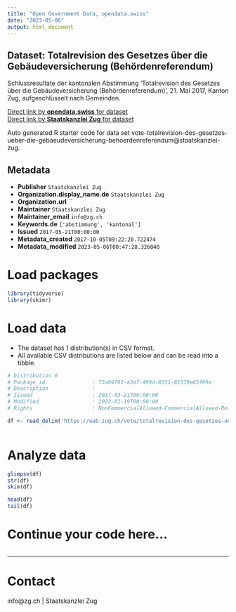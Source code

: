 ```yaml
---
title: "Open Government Data, opendata.swiss"
date: "2023-05-06"
output: html_document
---
```


## Dataset: Totalrevision des Gesetzes über die Gebäudeversicherung (Behördenreferendum)

Schlussresultate der kantonalen Abstimmung 'Totalrevision des Gesetzes über die Gebäudeversicherung (Behördenreferendum)', 21. Mai 2017, Kanton Zug, aufgeschlüsselt nach Gemeinden.

[Direct link by **opendata.swiss** for dataset](https://opendata.swiss/de/dataset/totalrevision-des-gesetzes-uber-die-gebaudeversicherung-behordenreferendum)<br>
[Direct link by **Staatskanzlei Zug** for dataset](https://wab.zug.ch/vote/totalrevision-des-gesetzes-ueber-die-gebaeudeversicherung-behoerdenreferendum/data)

Auto generated R starter code for data set vote-totalrevision-des-gesetzes-ueber-die-gebaeudeversicherung-behoerdenreferendum@staatskanzlei-zug.

## Metadata

- **Publisher** `Staatskanzlei Zug`
- **Organization.display_name.de** `Staatskanzlei Zug`
- **Organization.url** ``
- **Maintainer** `Staatskanzlei Zug`
- **Maintainer_email** `info@zg.ch`
- **Keywords.de** `['abstimmung', 'kantonal']`
- **Issued** `2017-05-21T00:00:00`
- **Metadata_created** `2017-10-05T09:22:20.722474`
- **Metadata_modified** `2023-05-06T00:47:28.326040`


# Load packages

```r

library(tidyverse)
library(skimr)

```

# Load data

-   The dataset has 1 distribution(s) in CSV format.
-   All available CSV distributions are listed below and can be read into a tibble.

```r

# Distribution 0
# Package_id               : 73a04701-a3d7-499d-8551-81579e65f09a
# Description              : 
# Issued                   : 2017-03-21T00:00:00
# Modified                 : 2022-01-19T00:00:00
# Rights                   : NonCommercialAllowed-CommercialAllowed-ReferenceRequired

df <- read_delim('https://wab.zug.ch/vote/totalrevision-des-gesetzes-ueber-die-gebaeudeversicherung-behoerdenreferendum/data-csv')



```

# Analyze data

```r

glimpse(df)
str(df)
skim(df)

head(df)
tail(df)

```

# Continue your code here...

```r

```

------------------------------------------------------------------------

# Contact

info@zg.ch | Staatskanzlei Zug
